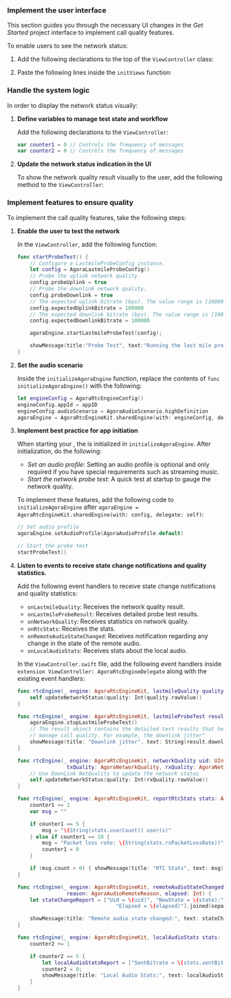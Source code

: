 

### Implement the user interface

This section guides you through the necessary UI changes in the _Get Started_ project interface to implement call quality features.

To enable <Vpl k="CLIENT" /> users to see the network status:

1. Add the following declarations to the top of the `ViewController` class:

    <ImplementDeclarations />

1. Paste the following lines inside the `initViews` function:

    <ImplementLabels />

### Handle the system logic

In order to display the network status visually:

1. **Define variables to manage test state and workflow**

    Add the following declarations to the `ViewController`:

    ```swift
    var counter1 = 0 // Controls the frequency of messages
    var counter2 = 0 // Controls the frequency of messages
    ```

1. **Update the network status indication in the UI**

    To show the network quality result visually to the user, add the following method to the `ViewController`:

    <NetworkStatus />

### Implement features to ensure quality

To implement the call quality features, take the following steps:

1. **Enable the user to test the network**

    In the `ViewController`, add the following function:

    ```swift
    func startProbeTest() {
        // Configure a LastmileProbeConfig instance.
        let config = AgoraLastmileProbeConfig()
        // Probe the uplink network quality.
        config.probeUplink = true
        // Probe the downlink network quality.
        config.probeDownlink = true
        // The expected uplink bitrate (bps). The value range is [100000,5000000].
        config.expectedUplinkBitrate = 100000
        // The expected downlink bitrate (bps). The value range is [100000,5000000].
        config.expectedDownlinkBitrate = 100000

        agoraEngine.startLastmileProbeTest(config);

        showMessage(title:"Probe Test", text:"Running the last mile probe test ...")
    }
    ```

1. **Set the audio scenario**

    Inside the `initializeAgoraEngine` function, replace the contents of `func initializeAgoraEngine()` with the following:

    ```swift
    let engineConfig = AgoraRtcEngineConfig()
    engineConfig.appId = appID
    engineConfig.audioScenario = AgoraAudioScenario.highDefinition
    agoraEngine = AgoraRtcEngineKit.sharedEngine(with: engineConfig, delegate: self)
    ```

1. **Implement best practice for app initiation**

    When starting your <Vpl k="CLIENT" />, the <Vg k="ENGINE" /> is initialized in `initializeAgoraEngine`. After initialization, do the following:

    * _Set an audio profile_: Setting an audio profile is optional and only required if you have special requirements such as streaming music.
    * _Start the network probe test_: A quick test at startup to gauge the network quality.

    To implement these features, add the following code to `initializeAgoraEngine` after `agoraEngine = AgoraRtcEngineKit.sharedEngine(with: config, delegate: self)`:

    ```swift
    // Set audio profile
    agoraEngine.setAudioProfile(AgoraAudioProfile.default)

    // Start the probe test
    startProbeTest()
    ```

1. **Listen to <Vg k="ENGINE" /> events to receive state change notifications and quality statistics.**

    Add the following event handlers to receive state change notifications and quality statistics:

    * `onLastmileQuality`: Receives the network quality result.
    * `onLastmileProbeResult`: Receives detailed probe test results.
    * `onNetworkQuality`: Receives statistics on network quality.
    * `onRtcStats`: Receives the <Vg k="ENGINE" /> stats.
    * `onRemoteAudioStateChanged`: Receives notification regarding any change in the state of the remote audio.
    * `onLocalAudioStats`: Receives stats about the local audio.

    In the `ViewController.swift` file, add the following event handlers inside `extension ViewController: AgoraRtcEngineDelegate` along with the existing event handlers:

    ```swift
    func rtcEngine(_ engine: AgoraRtcEngineKit, lastmileQuality quality: AgoraNetworkQuality) {
        self.updateNetworkStatus(quality: Int(quality.rawValue))
    }

    func rtcEngine(_ engine: AgoraRtcEngineKit, lastmileProbeTest result: AgoraLastmileProbeResult) {
        agoraEngine.stopLastmileProbeTest()
        // The result object contains the detailed test results that help you
        // manage call quality. For example, the downlink jitter"
        showMessage(title: "Downlink jitter", text: String(result.downlinkReport.jitter))
    }

    func rtcEngine(_ engine: AgoraRtcEngineKit, networkQuality uid: UInt,
                    txQuality: AgoraNetworkQuality, rxQuality: AgoraNetworkQuality) {
        // Use DownLink NetQuality to update the network status
        self.updateNetworkStatus(quality: Int(rxQuality.rawValue))
    }

    func rtcEngine(_ engine: AgoraRtcEngineKit, reportRtcStats stats: AgoraChannelStats) {
        counter1 += 1
        var msg = ""

        if counter1 == 5 {
            msg = "\(String(stats.userCount)) user(s)"
        } else if counter1 == 10 {
            msg = "Packet loss rate: \(String(stats.rxPacketLossRate))"
            counter1 = 0
        }

        if (msg.count > 0) { showMessage(title: "RTC Stats", text: msg) }
    }

    func rtcEngine(_ engine: AgoraRtcEngineKit, remoteAudioStateChangedOfUid uid: UInt, state: AgoraAudioRemoteState,
                    reason: AgoraAudioRemoteReason, elapsed: Int) {
        let stateChangeReport = ["Uid = \(uid)", "NewState = \(state):", "Reason = \(reason):",
                                    "Elapsed = \(elapsed)"].joined(separator: "\n")

        showMessage(title: "Remote audio state changed:", text: stateChangeReport)
    }

    func rtcEngine(_ engine: AgoraRtcEngineKit, localAudioStats stats: AgoraRtcLocalAudioStats) {
        counter2 += 1

        if counter2 == 5 {
            let localAudioStatsReport = ["SentBitrate = \(stats.sentBitrate)", "codecType = \(stats.internalCodec)"].joined(separator: "\n")
            counter2 = 0;
            showMessage(title: "Local Audio Stats:", text: localAudioStatsReport)
        }
    }
    ```

